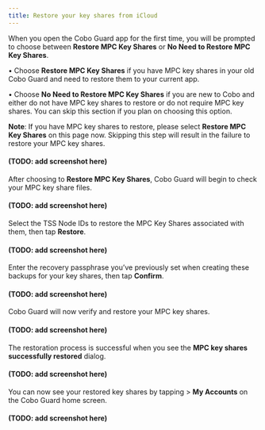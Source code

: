 ```yaml
---
title: Restore your key shares from iCloud
---
```


When you open the Cobo Guard app for the first time, you will be prompted to choose between **Restore MPC Key Shares** or **No Need to Restore MPC Key Shares**.

• Choose **Restore MPC Key Shares** if you have MPC key shares in your old Cobo Guard and need to restore them to your current app.

• Choose **No Need to Restore MPC Key Shares** if you are new to Cobo and either do not have MPC key shares to restore or do not require MPC key shares. You can skip this section if you plan on choosing this option.

**Note**: If you have MPC key shares to restore, please select **Restore MPC Key Shares** on this page now. Skipping this step will result in the failure to restore your MPC key shares.

#### (TODO: add screenshot here)

After choosing to **Restore MPC Key Shares**, Cobo Guard will begin to check your MPC key share files.

#### (TODO: add screenshot here)

Select the TSS Node IDs to restore the MPC Key Shares associated with them, then tap **Restore**.

#### (TODO: add screenshot here)

Enter the recovery passphrase you’ve previously set when creating these backups for your key shares, then tap **Confirm**.

#### (TODO: add screenshot here)

Cobo Guard will now verify and restore your MPC key shares.

#### (TODO: add screenshot here)

The restoration process is successful when you see the **MPC key shares successfully restored** dialog.

#### (TODO: add screenshot here)

You can now see your restored key shares by tapping  > **My Accounts** on the Cobo Guard home screen.

#### (TODO: add screenshot here)